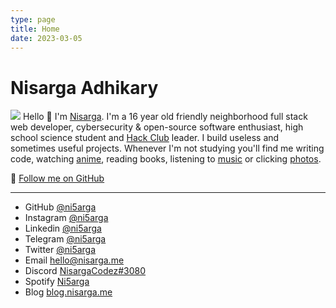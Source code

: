 ```yaml
---
type: page
title: Home
date: 2023-03-05
---
```


# Nisarga Adhikary
![](/images/aesthetic-discord.gif)
Hello 👋 I'm [Nisarga](https://nisarga.me/about/). I'm a 16 year old friendly neighborhood full stack web developer, cybersecurity & open-source software enthusiast, high school science student and [Hack Club](https://hackclub.com/) leader. I build useless and sometimes useful projects. Whenever I'm not studying you'll find me writing code, watching [anime](https://anilist.co/user/ni5arga/), reading books, listening to [music](https://open.spotify.com/user/2g78prniwnob6e44but33jbyq?si=20c57940da4341ae) or clicking [photos](https://instagram.con/ni5arga).

🚀 [Follow me on GitHub](https://github.com/ni5arga)

---

- GitHub [@ni5arga](https://github.com/ni5arga)
- Instagram [@ni5arga](https://instagram.com/ni5arga)
- Linkedin [@ni5arga](https://www.linkedin.com/in/ni5arga/)
- Telegram [@ni5arga](https://ni5arga.t.me/)
- Twitter [@ni5arga](https://twitter.com/ni5arga)
- Email [hello@nisarga.me](mailto:hello@nisarga.me)
- Discord [NisargaCodez#3080](https://discord.com/users/746040983992533072)
- Spotify [Ni5arga](https://open.spotify.com/user/2g78prniwnob6e44but33jbyq?si=20c57940da4341ae)
- Blog [blog.nisarga.me](https://blog.nisarga.me)
